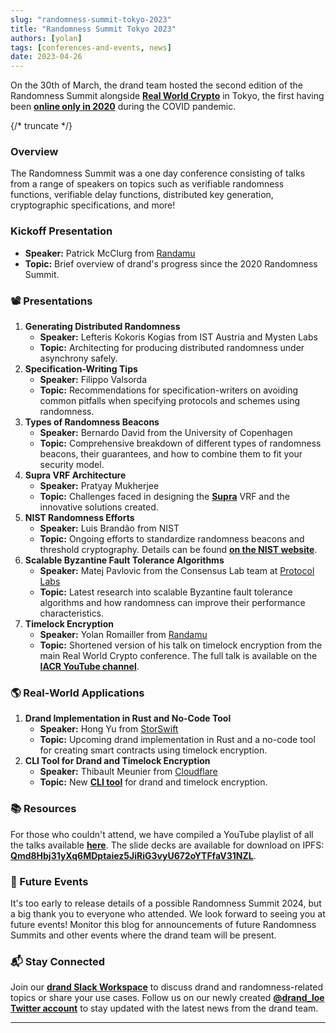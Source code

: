 ```yaml
---
slug: "randomness-summit-tokyo-2023"
title: "Randomness Summit Tokyo 2023"
authors: [yolan]
tags: [conferences-and-events, news]
date: 2023-04-26
---
```


On the 30th of March, the drand team hosted the second edition of the Randomness Summit alongside [**Real World Crypto**](https://rwc.iacr.org/) in Tokyo, the first having been [**online only in 2020**](https://randomness2020.com/) during the COVID pandemic.

{/* truncate */}

### Overview

The Randomness Summit was a one day conference consisting of talks from a range of speakers on topics such as verifiable randomness functions, verifiable delay functions, distributed key generation, cryptographic specifications, and more!

### Kickoff Presentation

- **Speaker:** Patrick McClurg from [Randamu](../The%20League%20of%20Entropy%201e76674b75e249699445799c5083fe78/League%20Partners%2089fecb56737044e5bdfbbb3f6864a422/Randamu%20e79c7048112749dd9a424a35e959c41a.md)
- **Topic:** Brief overview of drand's progress since the 2020 Randomness Summit.

### 📽️ Presentations

1. **Generating Distributed Randomness**
    - **Speaker:** Lefteris Kokoris Kogias from IST Austria and Mysten Labs
    - **Topic:** Architecting for producing distributed randomness under asynchrony safely.
2. **Specification-Writing Tips**
    - **Speaker:** Filippo Valsorda
    - **Topic:** Recommendations for specification-writers on avoiding common pitfalls when specifying protocols and schemes using randomness.
3. **Types of Randomness Beacons**
    - **Speaker:** Bernardo David from the University of Copenhagen
    - **Topic:** Comprehensive breakdown of different types of randomness beacons, their guarantees, and how to combine them to fit your security model.
4. **Supra VRF Architecture**
    - **Speaker:** Pratyay Mukherjee
    - **Topic:** Challenges faced in designing the [**Supra**](https://supraoracles.com/) VRF and the innovative solutions created.
5. **NIST Randomness Efforts**
    - **Speaker:** Luis Brandão from NIST
    - **Topic:** Ongoing efforts to standardize randomness beacons and threshold cryptography. Details can be found [**on the NIST website**](https://csrc.nist.gov/projects/interoperable-randomness-beacons).
6. **Scalable Byzantine Fault Tolerance Algorithms**
    - **Speaker:** Matej Pavlovic from the Consensus Lab team at [Protocol Labs](../The%20League%20of%20Entropy%201e76674b75e249699445799c5083fe78/League%20Partners%2089fecb56737044e5bdfbbb3f6864a422/Protocol%20Labs%209e18324379574803918146d996c24df5.md)
    - **Topic:** Latest research into scalable Byzantine fault tolerance algorithms and how randomness can improve their performance characteristics.
7. **Timelock Encryption**
    - **Speaker:** Yolan Romailler from [Randamu](../The%20League%20of%20Entropy%201e76674b75e249699445799c5083fe78/League%20Partners%2089fecb56737044e5bdfbbb3f6864a422/Randamu%20e79c7048112749dd9a424a35e959c41a.md)
    - **Topic:** Shortened version of his talk on timelock encryption from the main Real World Crypto conference. The full talk is available on the [**IACR YouTube channel**](https://www.youtube.com/watch?v=Xh849Ij3lhU).

### 🌎 Real-World Applications

1. **Drand Implementation in Rust and No-Code Tool**
    - **Speaker:** Hong Yu from [StorSwift](../The%20League%20of%20Entropy%201e76674b75e249699445799c5083fe78/League%20Partners%2089fecb56737044e5bdfbbb3f6864a422/StorSwift%20b4a22d49974e4c0186bb9edf41066e8e.md)
    - **Topic:** Upcoming drand implementation in Rust and a no-code tool for creating smart contracts using timelock encryption.
2. **CLI Tool for Drand and Timelock Encryption**
    - **Speaker:** Thibault Meunier from [Cloudflare](../The%20League%20of%20Entropy%201e76674b75e249699445799c5083fe78/League%20Partners%2089fecb56737044e5bdfbbb3f6864a422/Cloudflare%2012bbcd90be5f4e42af18599f65019e7e.md)
    - **Topic:** New [**CLI tool**](https://github.com/thibmeu/drand-rs) for drand and timelock encryption.

### 📚 Resources

For those who couldn't attend, we have compiled a YouTube playlist of all the talks available [**here**](https://www.youtube.com/watch?v=U4bEewhZIus&list=PLhuBigpl7lqtE883Z3I6FCrtjmVOJ7A9c). The slide decks are available for download on IPFS: [**Qmd8Hbj31yXq6MDptaiez5JiRiG3vyU672oYTFfaV31NZL**](https://ipfs.io/ipfs/Qmd8Hbj31yXq6MDptaiez5JiRiG3vyU672oYTFfaV31NZL).

### 🎪 Future Events

It's too early to release details of a possible Randomness Summit 2024, but a big thank you to everyone who attended. We look forward to seeing you at future events! Monitor this blog for announcements of future Randomness Summits and other events where the drand team will be present.

### 📬 Stay Connected

Join our [**drand Slack Workspace**](https://join.slack.com/t/drandworkspace/shared_invite/zt-19u4rf6if-bf7lxIvF2zYn4~TrBwfkiA) to discuss drand and randomness-related topics or share your use cases. Follow us on our newly created [**@drand_loe Twitter account**](https://twitter.com/drand_loe) to stay updated with the latest news from the drand team.

---
